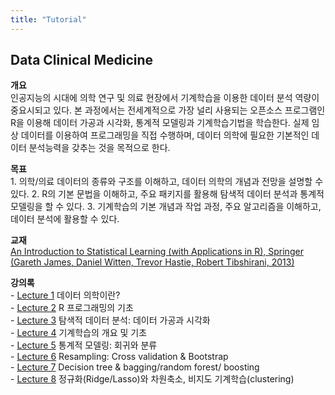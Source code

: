 ```yaml
---
title: "Tutorial"
---
```


## Data Clinical Medicine  

**개요**  
인공지능의 시대에 의학 연구 및 의료 현장에서 기계학습을 이용한 데이터 분석 역량이 중요시되고 있다. 본 과정에서는 전세계적으로 가장 널리 사용되는 오픈소스 프로그램인 R을 이용해 데이터 가공과 시각화, 통계적 모델링과 기계학습기법을 학습한다. 실제 임상 데이터를 이용하여 프로그래밍을 직접 수행하며, 데이터 의학에 필요한 기본적인 데이터 분석능력을 갖추는 것을 목적으로 한다.

**목표**  
1. 의학/의료 데이터의 종류와 구조를 이해하고, 데이터 의학의 개념과 전망을 설명할 수 있다.
2. R의 기본 문법을 이해하고, 주요 패키지를 활용해 탐색적 데이터 분석과 통계적 모델링을 할 수 있다. 
3. 기계학습의 기본 개념과 작업 과정, 주요 알고리즘을 이해하고, 데이터 분석에 활용할 수 있다.

**교재**  
[An Introduction to Statistical Learning (with Applications in R), Springer 
(Gareth James, Daniel Witten, Trevor Hastie, Robert Tibshirani, 2013)](https://www-bcf.usc.edu/~gareth/ISL/)

**강의록**    
- [Lecture 1](DataMedicine_Lecture1.html) 데이터 의학이란?  
- [Lecture 2](DataMedicine_Lecture2.html) R 프로그래밍의 기초   
- [Lecture 3](DataMedicine_Lecture3.html) 탐색적 데이터 분석: 데이터 가공과 시각화   
- [Lecture 4](DataMedicine_Lecture4.html) 기계학습의 개요 및 기초      
- [Lecture 5](DataMedicine_Lecture5.html) 통계적 모델링: 회귀와 분류  
- [Lecture 6](DataMedicine_Lecture6.html) Resampling: Cross validation & Bootstrap  
- [Lecture 7](DataMedicine_Lecture7.html) Decision tree & bagging/random forest/ boosting  
- [Lecture 8](DataMedicine_Lecture8.html) 정규화(Ridge/Lasso)와 차원축소, 비지도 기계학습(clustering)   




